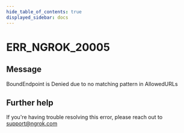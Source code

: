 ```yaml
---
hide_table_of_contents: true
displayed_sidebar: docs
---
```



# ERR_NGROK_20005

## Message

BoundEndpoint is Denied due to no matching pattern in AllowedURLs

<ErrorDetails error="err_ngrok_20005" />

## Further help

If you're having trouble resolving this error, please reach out to [support@ngrok.com](mailto:support@ngrok.com?subject=Help%20with%20ERR_NGROK_20005)
